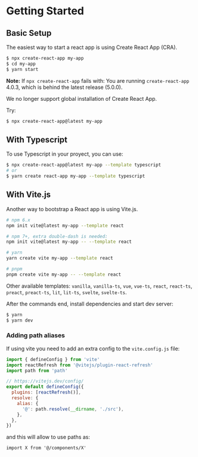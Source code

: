 # Getting Started


## Basic Setup

The easiest way to start a react app is using Create React App (CRA).

```bash
$ npx create-react-app my-app
$ cd my-app
$ yarn start
```

**Note:** If `npx create-react-app` fails with:
<Callout emoji="⚠️">
  You are running `create-react-app` 4.0.3, which is behind the latest release (5.0.0).

  We no longer support global installation of Create React App.
</Callout>

Try:

```bash
$ npx create-react-app@latest my-app
```

## With Typescript

To use Typescript in your proyect, you can use:

```bash
$ npx create-react-app@latest my-app --template typescript
# or
$ yarn create react-app my-app --template typescript
```

## With Vite.js

Another way to bootstrap a React app is using Vite.js. 

```bash
# npm 6.x
npm init vite@latest my-app --template react

# npm 7+, extra double-dash is needed:
npm init vite@latest my-app -- --template react

# yarn
yarn create vite my-app --template react

# pnpm
pnpm create vite my-app -- --template react
```

Other available templates: `vanilla`, `vanilla-ts`, `vue`, `vue-ts`, `react`, `react-ts`, `preact`, `preact-ts`, `lit`, `lit-ts`, `svelte`, `svelte-ts`.

After the commands end, install dependencies and start dev server:

```bash
$ yarn
$ yarn dev
```

### Adding path aliases

If using vite you need to add an extra config to the `vite.config.js` file:

```js
import { defineConfig } from 'vite'
import reactRefresh from '@vitejs/plugin-react-refresh'
import path from 'path'

// https://vitejs.dev/config/
export default defineConfig({
  plugins: [reactRefresh()],
  resolve: {
    alias: {
      '@': path.resolve(__dirname, './src'),
    },
  },
})
```

and this will allow to use paths as:

`import X from '@/components/X'`